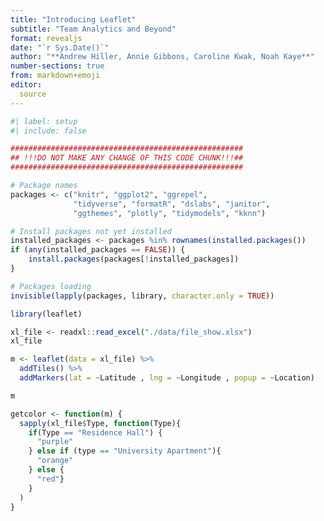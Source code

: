 ```yaml
---
title: "Introducing Leaflet"
subtitle: "Team Analytics and Beyond"
format: revealjs
date: "`r Sys.Date()`"
author: "**Andrew Hiller, Annie Gibbons, Caroline Kwak, Noah Kaye**"
number-sections: true
from: markdown+emoji
editor: 
  source
---
```


```r
#| label: setup
#| include: false

####################################################
## !!!DO NOT MAKE ANY CHANGE OF THIS CODE CHUNK!!!##
####################################################

# Package names
packages <- c("knitr", "ggplot2", "ggrepel", 
              "tidyverse", "formatR", "dslabs", "janitor", 
              "ggthemes", "plotly", "tidymodels", "kknn")

# Install packages not yet installed
installed_packages <- packages %in% rownames(installed.packages())
if (any(installed_packages == FALSE)) {
    install.packages(packages[!installed_packages])
}

# Packages loading
invisible(lapply(packages, library, character.only = TRUE))
```


```r

library(leaflet)

xl_file <- readxl::read_excel("./data/file_show.xlsx")
xl_file

m <- leaflet(data = xl_file) %>%
  addTiles() %>%
  addMarkers(lat = ~Latitude , lng = ~Longitude , popup = ~Location)

m

getcolor <- function(m) {
  sapply(xl_file$Type, function(Type){
    if(Type == "Residence Hall") {
      "purple"
    } else if (type == "University Apartment"){
      "orange"
    } else {
      "red"}
    }
  )
}

```